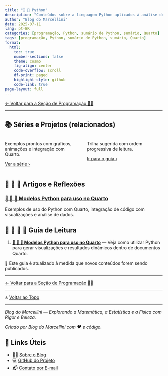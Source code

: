 ```yaml
---
title: "📄 🐍 Python"
description: "Conteúdos sobre a linguagem Python aplicados à análise de dados, automação, visualização gráfica e uso científico. Python é uma linguagem versátil usada amplamente na ciência de dados, automação e programação científica."
author: "Blog do Marcellini"
date: 2025-07-11
lang: pt-BR
categories: [programação, Python, sumário de Python, sumário, Quarto]
tags: [programação, Python, sumário de Python, sumário, Quarto]
format:
  html:
    toc: true
    number-sections: false
    theme: cosmo
    fig-align: center
    code-overflow: scroll
    df-print: paged
    highlight-style: github
    code-link: true
page-layout: full
---
```


[← Voltar para a Seção de Programação 👨‍💻](../index.qmd)

---

## 📚 Séries e Projetos (relacionados)

::: {.columns}
::: {.column width="50%"}
::: {.callout-note title="🐍 Modelos em Python (Quarto)"}
Exemplos prontos com gráficos, animações e integração com Quarto.

[Ver a série ›](../modelos-python-quarto.qmd){.button .button-outline}
:::
:::
::: {.column width="50%"}
::: {.callout-tip title="🧭 Guia de Programação"}
Trilha sugerida com ordem progressiva de leitura.

[Ir para o guia ›](../guia-programacao.qmd){.button .button-outline}
:::
:::
:::

## 📘 📄 🐍 Artigos e Reflexões

### [📘 📄 🐍 Modelos Python para uso no Quarto](../modelos-python-quarto.qmd)
Exemplos de uso do Python com Quarto, integração de código com visualizações e análise de dados.

## 🧭 📘 📄 🐍 Guia de Leitura

1. **[📘 📄 🐍 Modelos Python para uso no Quarto](../modelos-python-quarto.qmd)** — Veja como utilizar Python para gerar visualizações e resultados dinâmicos dentro de documentos Quarto.

📌 Este guia é atualizado à medida que novos conteúdos forem sendo publicados.

---

[← Voltar para a Seção de Programação 👨‍💻](../index.qmd)

---

🔝 [Voltar ao Topo](#top)

---

*Blog do Marcellini — Explorando a Matemática, a Estatística e a Física com Rigor e Beleza.*

:::{.callout-note}
*Criado por Blog do Marcellini com ❤️ e código.*
:::

## 🔗 Links Úteis

- 🧑‍🏫 [Sobre o Blog](../../pessoal/sobre-o-blog.qmd)
- 💻 <a href="https://github.com/marcellini-celso/blog-marcellini-pt.git" target="_blank">GitHub do Projeto</a>
- 📬 [Contato por E-mail](mailto:prof.marcellini@gmail.com)

